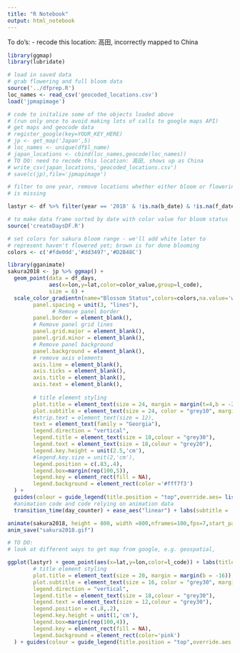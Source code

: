 ```yaml
---
title: "R Notebook"
output: html_notebook
---
```

To do's:
- recode this location: 高田, incorrectly mapped to China

```r
library(ggmap)
library(lubridate)

# load in saved data
# grab flowering and full bloom data
source('../dfprep.R')
loc_names <- read_csv('geocoded_locations.csv')
load('jpmapimage')

# code to initalize some of the objects loaded above 
# (run only once to avoid making lots of calls to google maps API)
# get maps and geocode data
# register_google(key=YOUR_KEY_HERE)
# jp <- get_map('Japan',5) 
# loc_names <- unique(df$l_name)
# japan_locations <- cbind(loc_names,geocode(loc_names))
# TO DO: need to recode this location: 高田, shows up as China
# write_csv(japan_locations,'geocoded_locations.csv')
# save(c(jp),file='jpmapimage')
```

```r
# filter to one year, remove locations whether either bloom or flowering data
# is missing

lastyr <- df %>% filter(year == '2018' & !is.na(b_date) & !is.na(f_date)) %>% left_join(.,loc_names, by = c('l_name'='loc_names'))

# to make data frame sorted by date with color value for bloom status
source('createDaysDF.R') 

```

```r
# set colors for sakura bloom range - we'll add white later to 
# represent haven't flowered yet; brown is for done blooming
colors <- c('#fde0dd','#dd3497','#D2B48C')

library(gganimate)
sakura2018 <- jp %>% ggmap() + 
  geom_point(data = df_days,
             aes(x=lon,y=lat,color=color_value,group=l_code),
             size = 6) + 
  scale_color_gradientn(name="Blossom Status",colors=colors,na.value='white',labels = c('Not yet','Flowering','In full bloom','Finished')) + theme(
        panel.spacing = unit(3, "lines"),
              # Remove panel border
        panel.border = element_blank(),  
        # Remove panel grid lines
        panel.grid.major = element_blank(),
        panel.grid.minor = element_blank(),
        # Remove panel background
        panel.background = element_blank(),
        # remove axis elements
        axis.line = element_blank(),
        axis.ticks = element_blank(),
        axis.title = element_blank(),
        axis.text = element_blank(),
        
        # title element styling
        plot.title = element_text(size = 24, margin = margin(t=4,b = -22),color="#49006a",face='italic'),
        plot.subtitle = element_text(size = 24, color = "grey10", margin = margin(b = 8),hjust=.985),
        #strip.text = element_text(size = 12),
        text = element_text(family = "Georgia"),
        legend.direction = "vertical",
        legend.title = element_text(size = 18,colour = "grey30"),
        legend.text = element_text(size = 18,colour = "grey20"),
        legend.key.height = unit(2.5,'cm'),
        #legend.key.size = unit(2,'cm'),
        legend.position = c(.83,.4),
        legend.box=margin(rep(100,5)),
        legend.key = element_rect(fill = NA),
        legend.background = element_rect(color ='#fff7f3') 
  ) + 
  guides(colour = guide_legend(title.position = "top",override.aes= list(size = 10))) + 
  #animation code and code relying on animation data
  transition_time(day_counter) + ease_aes("linear") + labs(subtitle = 'Date: {frame_time}',title = 'Cherry Blossoms, 2018') 

animate(sakura2018, height = 800, width =800,nframes=100,fps=7,start_pause=10,end_pause=10)
anim_save("sakura2018.gif")

# TO DO: 
# look at different ways to get map from google, e.g. geospatial, 

```

```r
ggplot(lastyr) + geom_point(aes(x=lat,y=lon,color=l_code)) + labs(title="My Title",subtitle = 'My subtitle') + theme(
        # title element styling
        plot.title = element_text(size = 20, margin = margin(b = -16)),
        plot.subtitle = element_text(size = 16, color = "grey30", margin = margin(b = 2),hjust=1),
        legend.direction = "vertical",
        legend.title = element_text(size = 18,colour = "grey30"),
        legend.text = element_text(size = 12,colour = "grey30"),
        legend.position = c(.8,.2),
        legend.key.height = unit(1,'cm'),
        legend.box=margin(rep(100,4)),
        legend.key = element_rect(fill = NA),
        legend.background = element_rect(color='pink') 
  ) + guides(colour = guide_legend(title.position = "top",override.aes = list(size=8)))

```
